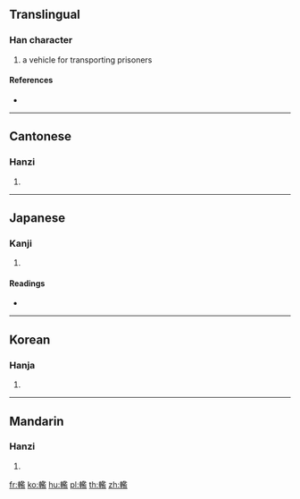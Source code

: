 {{character info/new}}
==Translingual==

===Han character===
{{Han char|rn=159|rad=車|as=14|sn=21|four=58017|canj=JJSIT,JJSMT}}

# a vehicle for transporting prisoners

====References====
* {{Han ref|kx=1249.240|dkj=38573|dj=1728.150|hdz=53560.010|uh=8F5E|ud=36702|bh=F657|bd=63063}}

----

==Cantonese==

===Hanzi===
{{yue-hanzi|jyut=|y=laam6}}

# {{defn|lang=yue|sort=車14}}

----

==Japanese==

===Kanji===
{{ja-kanji|grade=|rs=車14}}

# {{defn|lang=ja|sort=車14}}

====Readings====
* {{ja-readings|on=[[かん]] (kan), [[げん]] (gen)|kun=[[ひびき]] (hibiki)|nanori=}}

----

==Korean==

===Hanja===
{{ko-hanja|hangeul=함|eumhun=|rv=ham|mr=ham|y=ham}}

# {{defn|lang=ko|sort=車14}}

----

==Mandarin==

===Hanzi===
{{cmn-hanzi|pin=[[xiàn]] ([[xian4]])|wg=hsien<sup>4</sup>}}

# {{defn|lang=cmn|sort=車14}}

[[fr:轞]]
[[ko:轞]]
[[hu:轞]]
[[pl:轞]]
[[th:轞]]
[[zh:轞]]